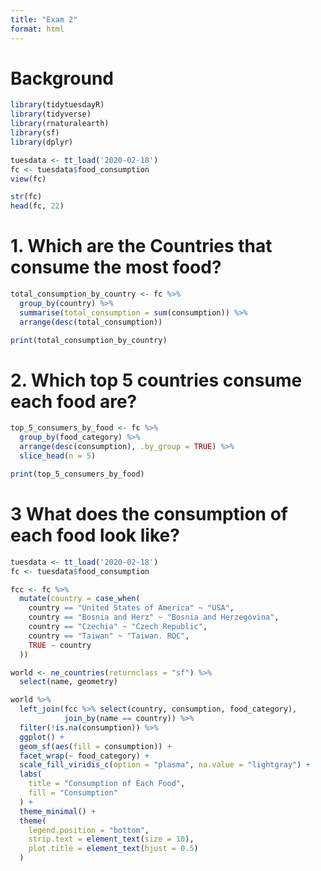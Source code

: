 ```yaml
---
title: "Exam 2"
format: html
---
```


# Background

```r
library(tidytuesdayR)
library(tidyverse)
library(rnaturalearth)
library(sf)
library(dplyr)
```

```r
tuesdata <- tt_load('2020-02-18')
fc <- tuesdata$food_consumption
view(fc)
```
```r
str(fc)
head(fc, 22)
```

# 1. Which are the Countries that consume the most food?

```r
total_consumption_by_country <- fc %>%
  group_by(country) %>%
  summarise(total_consumption = sum(consumption)) %>%
  arrange(desc(total_consumption))

print(total_consumption_by_country)
```

# 2. Which top 5 countries consume each food are?

```r
top_5_consumers_by_food <- fc %>%
  group_by(food_category) %>%
  arrange(desc(consumption), .by_group = TRUE) %>%
  slice_head(n = 5)

print(top_5_consumers_by_food)
```

# 3 What does the consumption of each food look like?

```r
tuesdata <- tt_load('2020-02-18')
fc <- tuesdata$food_consumption

fcc <- fc %>%
  mutate(country = case_when(
    country == "United States of America" ~ "USA",
    country == "Bosnia and Herz" ~ "Bosnia and Herzegovina",
    country == "Czechia" ~ "Czech Republic",
    country == "Taiwan" ~ "Taiwan. ROC",
    TRUE ~ country
  ))

world <- ne_countries(returnclass = "sf") %>%
  select(name, geometry)

world %>%
  left_join(fcc %>% select(country, consumption, food_category), 
            join_by(name == country)) %>%
  filter(!is.na(consumption)) %>%
  ggplot() +
  geom_sf(aes(fill = consumption)) +
  facet_wrap(~ food_category) +
  scale_fill_viridis_c(option = "plasma", na.value = "lightgray") +
  labs(
    title = "Consumption of Each Food",
    fill = "Consumption"
  ) +
  theme_minimal() +
  theme(
    legend.position = "bottom",
    strip.text = element_text(size = 10),
    plot.title = element_text(hjust = 0.5)
  )
```


